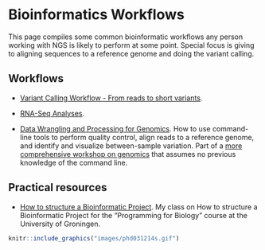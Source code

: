 # Bioinformatics Workflows

This page compiles some common bioinformatic workflows any person working with NGS is likely to perform at some point. Special focus is giving to aligning sequences to a reference genome and doing the variant calling.

## Workflows

* [Variant Calling Workflow - From reads to short variants ](https://nbisweden.github.io/workshop-ngsintro/2105/lab_vc.html).

* [RNA-Seq Analyses](https://nbisweden.github.io/workshop-ngsintro/2105/lab_rnaseq.html).

* [Data Wrangling and Processing for Genomics](https://datacarpentry.org/wrangling-genomics/). How to use command-line tools to perform quality control, align reads to a reference genome, and identify and visualize between-sample variation. Part of a [more comprehensive workshop on genomics](https://datacarpentry.org/genomics-workshop/) that assumes no previous knowledge of the command line.

## Practical resources
* [How to structure a Bioinformatic Project](pdfs/How_to_structure_a_bioinformatics_project.pdf). My class on How to structure a Bioinformatic Project for the "Programming for Biology" course at the University of Groningen.

```r
knitr::include_graphics("images/phd031214s.gif")
```